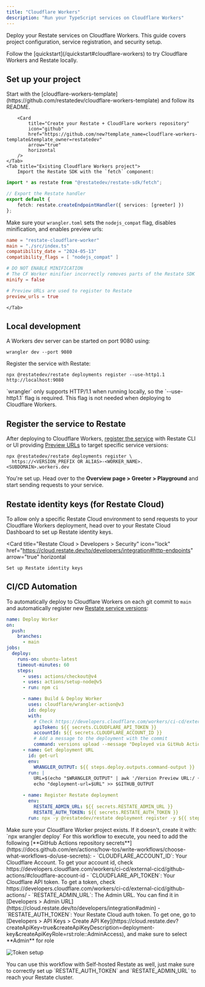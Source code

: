 ```yaml
---
title: "Cloudflare Workers"
description: "Run your TypeScript services on Cloudflare Workers"
---
```


Deploy your Restate services on Cloudflare Workers.
This guide covers project configuration, service registration, and security setup.

<Tip>
    Follow the [quickstart](/quickstart#cloudflare-workers) to try Cloudflare Workers and Restate locally.
</Tip>

## Set up your project

<Tabs>
    <Tab title="New project">
        Start with the [cloudflare-workers-template](https://github.com/restatedev/cloudflare-workers-template) and follow its README.

        <Card
            title="Create your Restate + CloudFlare workers repository"
            icon="github"
            href="https://github.com/new?template_name=cloudflare-workers-template&template_owner=restatedev"
            arrow="true"
            horizontal
        />
    </Tab>
    <Tab title="Existing Cloudflare Workers project">
        Import the Restate SDK with the `fetch` component:

```typescript
import * as restate from "@restatedev/restate-sdk/fetch";

// Export the Restate handler
export default {
    fetch: restate.createEndpointHandler({ services: [greeter] })
};
```

Make sure your `wrangler.toml` sets the `nodejs_compat` flag, disables minification, and enables preview urls:
```toml {"CODE_LOAD::https://raw.githubusercontent.com/restatedev/examples/refs/heads/main/typescript/templates/cloudflare-worker/wrangler.toml"} 
name = "restate-cloudflare-worker"
main = "./src/index.ts"
compatibility_date = "2024-05-13"
compatibility_flags = [ "nodejs_compat" ]

# DO NOT ENABLE MINIFICATION
# The CF Worker minifier incorrectly removes parts of the Restate SDK
minify = false

# Preview URLs are used to register to Restate
preview_urls = true
```
    </Tab>
</Tabs>

## Local development

A Workers dev server can be started on port 9080 using:

```shell
wrangler dev --port 9080
```

Register the service with Restate:

```shell
npx @restatedev/restate deployments register --use-http1.1 http://localhost:9080
```

<Note>
    `wrangler` only supports HTTP/1.1 when running locally, so the `--use-http1.1` flag is required. This flag is not needed when deploying to Cloudflare Workers.
</Note>

## Register the service to Restate

After deploying to Cloudflare Workers, [register the service](/services/versioning) with Restate CLI or UI providing [Preview URLs](https://developers.cloudflare.com/workers/configuration/previews/) to target specific service versions:

```shell
npx @restatedev/restate deployments register \
  https://<VERSION_PREFIX OR ALIAS>-<WORKER_NAME>.<SUBDOMAIN>.workers.dev
```

You're set up. Head over to the **Overview page > Greeter > Playground** and start sending requests to your service.

## Restate identity keys (for Restate Cloud)

To allow only a specific Restate Cloud environment to send requests to your Cloudflare Workers deployment,
head over to your Restate Cloud Dashboard to set up Restate identity keys.

<Card
    title="Restate Cloud > Developers > Security"
    icon="lock"
    href="https://cloud.restate.dev/to/developers/integration#http-endpoints"
    arrow="true"
    horizontal
>
    Set up Restate identity keys
</Card>

## CI/CD Automation

To automatically deploy to Cloudflare Workers on each git commit to `main` and automatically register new [Restate service versions](/services/versioning):

```yml
name: Deploy Worker
on:
  push:
    branches:
      - main
jobs:
  deploy:
    runs-on: ubuntu-latest
    timeout-minutes: 60
    steps:
      - uses: actions/checkout@v4
      - uses: actions/setup-node@v5
      - run: npm ci

      - name: Build & Deploy Worker
        uses: cloudflare/wrangler-action@v3
        id: deploy
        with:
          # Check https://developers.cloudflare.com/workers/ci-cd/external-cicd/github-actions/
          apiToken: ${{ secrets.CLOUDFLARE_API_TOKEN }}
          accountId: ${{ secrets.CLOUDFLARE_ACCOUNT_ID }}
          # Add a message to the deployment with the commit
          command: versions upload --message "Deployed via GitHub Actions - commit ${{ github.sha }}"
      - name: Get deployment URL
        id: get-url
        env:
          WRANGLER_OUTPUT: ${{ steps.deploy.outputs.command-output }}
        run: |
          URL=$(echo "$WRANGLER_OUTPUT" | awk '/Version Preview URL:/ {gsub(/.*Version Preview URL: /, ""); print}')
          echo "deployment-url=$URL" >> $GITHUB_OUTPUT

      - name: Register Restate deployment
        env:
          RESTATE_ADMIN_URL: ${{ secrets.RESTATE_ADMIN_URL }}
          RESTATE_AUTH_TOKEN: ${{ secrets.RESTATE_AUTH_TOKEN }}
        run: npx -y @restatedev/restate deployment register -y ${{ steps.get-url.outputs.deployment-url }}
```

<Note>
    Make sure your Cloudflare Worker project exists. If it doesn't, create it with: `npx wrangler deploy`
</Note>
For this workflow to execute, you need to add the following [**GitHub Actions repository secrets**](https://docs.github.com/en/actions/how-tos/write-workflows/choose-what-workflows-do/use-secrets):
- `CLOUDFLARE_ACCOUNT_ID`: Your Cloudflare Account. To get your account id, check https://developers.cloudflare.com/workers/ci-cd/external-cicd/github-actions/#cloudflare-account-id
- `CLOUDFLARE_API_TOKEN`: Your Cloudflare API token. To get a token, check https://developers.cloudflare.com/workers/ci-cd/external-cicd/github-actions/
- `RESTATE_ADMIN_URL`: The Admin URL. You can find it in [Developers > Admin URL](https://cloud.restate.dev/to/developers/integration#admin)
- `RESTATE_AUTH_TOKEN`: Your Restate Cloud auth token. To get one, go to [Developers > API Keys > Create API Key](https://cloud.restate.dev?createApiKey=true&createApiKeyDescription=deployment-key&createApiKeyRole=rst:role::AdminAccess), and make sure to select **Admin** for role


![Token setup](/img/services/deploy/deployment-token.png)

<AccordionGroup>
    <Accordion title={"Self-hosted Restate"}>
        You can use this workflow with Self-hosted Restate as well,
        just make sure to correctly set up `RESTATE_AUTH_TOKEN` and `RESTATE_ADMIN_URL` to reach your Restate cluster.
    </Accordion>
</AccordionGroup>

